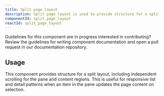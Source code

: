 ```yaml
---
title: Split page layout
description: Split page layout is used to provide structure for a split layout.
componentId: split_page_layout
reactId: split_page_layout
---
```



<Note variant="warning">
  <Text sx={{display: 'block', fontWeight: 'bold', mb: 2}}>Guidelines for this component are in progress</Text>
  <Text>Interested in contributing? Review the guidelines for <Link as={GatsbyLink} to="/guides/contribute/documentation#documenting-components">writing component documentation</Link> and open a pull request in our <Link as={GatsbyLink} to="https://github.com/primer/design">documentation repository.</Link></Text>
</Note>

## Usage
This component provides structure for a split layout, including independent scrolling for the pane and content regions. This is useful for responsive list and detail patterns when an item in the pane updates the page content on selection.
